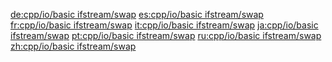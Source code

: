 {{include page|cpp/io/basic_fstream/swap|basic_ifstream}}

[[de:cpp/io/basic ifstream/swap]]
[[es:cpp/io/basic ifstream/swap]]
[[fr:cpp/io/basic ifstream/swap]]
[[it:cpp/io/basic ifstream/swap]]
[[ja:cpp/io/basic ifstream/swap]]
[[pt:cpp/io/basic ifstream/swap]]
[[ru:cpp/io/basic ifstream/swap]]
[[zh:cpp/io/basic ifstream/swap]]